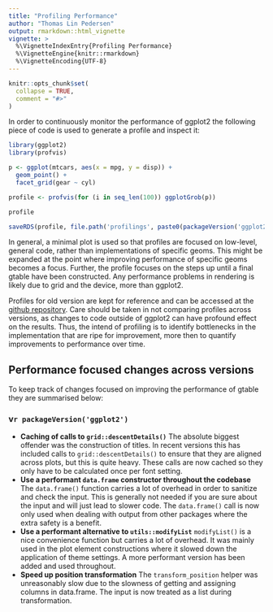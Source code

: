 ```yaml
---
title: "Profiling Performance"
author: "Thomas Lin Pedersen"
output: rmarkdown::html_vignette
vignette: >
  %\VignetteIndexEntry{Profiling Performance}
  %\VignetteEngine{knitr::rmarkdown}
  %\VignetteEncoding{UTF-8}
---
```


```r
knitr::opts_chunk$set(
  collapse = TRUE,
  comment = "#>"
)
```

In order to continuously monitor the performance of ggplot2
the following piece of code is used to generate a profile and inspect it:

```r
library(ggplot2)
library(profvis)

p <- ggplot(mtcars, aes(x = mpg, y = disp)) + 
  geom_point() + 
  facet_grid(gear ~ cyl)

profile <- profvis(for (i in seq_len(100)) ggplotGrob(p))

profile
```

```r
saveRDS(profile, file.path('profilings', paste0(packageVersion('ggplot2'), '.rds')))
```

In general, a minimal plot is used so that profiles are focused on low-level,
general code, rather than implementations of specific geoms. This might be
expanded at the point where improving performance of specific geoms becomes a
focus. Further, the profile focuses on the steps up until a final gtable have
been constructed. Any performance problems in rendering is likely due to grid 
and the device, more than ggplot2.

Profiles for old version are kept for reference and can be accessed at 
the [github repository](https://github.com/tidyverse/ggplot2/tree/master/vignettes/profilings).
Care should be taken in not comparing profiles across versions, as 
changes to code outside of ggplot2 can have profound effect on the results.
Thus, the intend of profiling is to identify bottlenecks in the implementation
that are ripe for improvement, more then to quantify improvements to performance
over time.

## Performance focused changes across versions
To keep track of changes focused on improving the performance of gtable they
are summarised below:

### v`r packageVersion('ggplot2')`

- **Caching of calls to `grid::descentDetails()`** The absolute biggest offender
  was the construction of titles. In recent versions this has included calls to
  `grid::descentDetails()` to ensure that they are aligned across plots, but 
  this is quite heavy. These calls are now cached so they only have to be 
  calculated once per font setting.
- **Use a performant `data.frame` constructor throughout the codebase** The
  `data.frame()` function carries a lot of overhead in order to sanitize and 
  check the input. This is generally not needed if you are sure about the input
  and will just lead to slower code. The `data.frame()` call is now only used
  when dealing with output from other packages where the extra safety is a 
  benefit.
- **Use a performant alternative to `utils::modifyList`** `modifyList()` is a 
  nice convenience function but carries a lot of overhead. It was mainly used
  in the plot element constructions where it slowed down the application of 
  theme settings. A more performant version has been added and used throughout.
- **Speed up position transformation** The `transform_position` helper was 
  unreasonably slow due to the slowness of getting and assigning columns in 
  data.frame. The input is now treated as a list during transformation.
